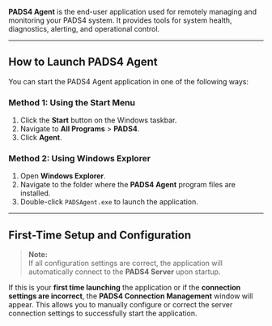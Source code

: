 **PADS4 Agent** is the end-user application used for remotely managing and monitoring your PADS4 system. It provides tools for system health, diagnostics, alerting, and operational control.

---

## How to Launch PADS4 Agent

You can start the PADS4 Agent application in one of the following ways:

### Method 1: Using the Start Menu

1. Click the **Start** button on the Windows taskbar.
2. Navigate to **All Programs** > **PADS4**.
3. Click **Agent**.

### Method 2: Using Windows Explorer

1. Open **Windows Explorer**.
2. Navigate to the folder where the **PADS4 Agent** program files are installed.
3. Double-click `PADSAgent.exe` to launch the application.

---

## First-Time Setup and Configuration

> **Note:**  
> If all configuration settings are correct, the application will automatically connect to the **PADS4 Server** upon startup.

If this is your **first time launching** the application or if the **connection settings are incorrect**, the **PADS4 Connection Management** window will appear. This allows you to manually configure or correct the server connection settings to successfully start the application.
